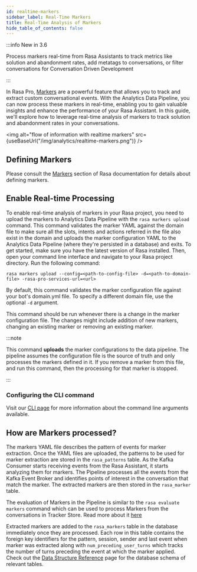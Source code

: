 ```yaml
---
id: realtime-markers
sidebar_label: Real-Time Markers
title: Real-Time Analysis of Markers
hide_table_of_contents: false
---
```



<RasaProLabel />

<RasaProBanner />

:::info New in 3.6

Process markers real-time from Rasa
Assistants to track metrics like solution and abandonment rates,
add metatags to conversations,
or filter conversations for Conversation Driven Development

:::

In Rasa Pro, [Markers](../../production/markers.mdx) are a powerful feature that allows
you to track and extract custom conversational events. With the Analytics
Data Pipeline, you can now process these markers in real-time, enabling
you to gain valuable insights and enhance the performance of your Rasa
Assistant. In this guide, we'll explore how to leverage real-time
analysis of markers to track solution and abandonment rates in your conversations.

<img
  alt="flow of information with realtime markers"
  src={useBaseUrl("/img/analytics/realtime-markers.png")}
/>

## Defining Markers

Please consult the [Markers](../../production/markers.mdx/#defining-markers) section of Rasa documentation
for details about defining markers.

## Enable Real-time Processing

To enable real-time analysis of markers in your Rasa project, you need to
upload the markers to Analytics Data Pipeline with the `rasa markers upload`
command. This command validates the marker YAML against the domain file to
make sure all the slots, intents and actions referred in the file also exist
in the domain and uploads the marker configuration YAML to the
Analytics Data Pipeline (where they're persisted in a database) and exits.
To get started, make sure you have the latest
version of Rasa installed. Then, open your command line
interface and navigate to your Rasa project directory. Run the following command:

```
rasa markers upload --config=<path-to-config-file> -d=<path-to-domain-file> -rasa-pro-services-url=<url>
```

By default, this command validates the marker configuration file against
your bot's domain.yml file. To specify a different domain file, use the
optional `-d` argument.

This command should be run whenever there is a change in the marker
configuration file. The changes might include addition of new markers,
changing an existing marker or removing an existing marker.

:::note

This command **uploads** the marker configurations to the data pipeline. The pipeline assumes the configuration
file is the source of truth and only processes the markers defined in it. If you remove a marker from this file,
and run this command, then the processing for that marker is stopped.

:::

### Configuring the CLI command

Visit our [CLI page](../../building-assistants/command-line-interface.mdx#rasa-marker-upload)
for more information about the command line arguments available.

## How are Markers processed?

The markers YAML file describes the pattern of events for marker extraction.
Once the YAML files are uploaded, the patterns to be used for marker extraction are
stored in the `rasa_patterns` table. As the Kafka Consumer starts receiving events
from the Rasa Assistant, it starts analyzing them for markers. The Pipeline
processes all the events from the Kafka Event Broker and identifies points of
interest in the conversation that match the marker. The extracted markers are then stored
in the `rasa_marker` table.

The evaluation of Markers in the Pipeline is similar to the `rasa evaluate markers`
command which can be used to process Markers from the conversations in Tracker Store.
Read more about it [here](../../production/markers.mdx/#extracting-markers)

Extracted markers are added to the `rasa_markers` table in the database
immediately once they are processed. Each row in this table contains
the foreign key identifiers for the pattern, session, sender and
last event when marker was extracted along with `num_preceding_user_turns`
which tracks the number of turns preceding the event at which the marker applied.
Check out the [Data Structure Reference](data-structure-reference.mdx/#rasa-markers) page for the
database schema of relevant tables.
